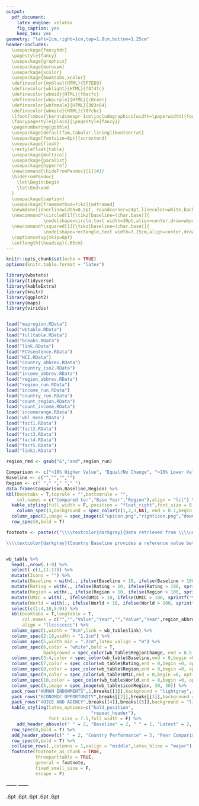 ```yaml
---
output: 
  pdf_document:
    latex_engine: xelatex
    fig_caption: yes
    keep_tex: yes
geometry: "left=1cm,right=1cm,top=1.8cm,bottom=1.25cm"
header-includes: 
  \usepackage{fancyhdr} 
  \pagestyle{fancy}
  \usepackage{graphicx} 
  \usepackage{eurosym} 
  \usepackage{xcolor}
  \usepackage{booktabs,xcolor}
  \definecolor{myblue}{HTML}{5F7ED9}
  \definecolor{wblight}{HTML}{f8f4fc}
  \definecolor{wbmid}{HTML}{f0ecfc}
  \definecolor{wbpurple}{HTML}{c8c4ec}
  \definecolor{wbfemale}{HTML}{303c84}
  \definecolor{wbmale}{HTML}{707cbc}
  \lfoot{\mbox{\kern\dimexpr-1cm\includegraphics[width=\paperwidth]{footer.png}}}
  \fancypagestyle{plain}{\pagestyle{fancy}} 
  \pagenumbering{gobble}
  \usepackage[defaultfam,tabular,lining]{montserrat}
  \usepackage[fontsize=8pt]{scrextend}
  \usepackage{float}
  \restylefloat{table}
  \usepackage{multicol}
  \usepackage{paralist}
  \usepackage{hyperref}
  \newcommand{\hideFromPandoc}[1]{#1}
  \hideFromPandoc{
    \let\Begin\begin
    \let\End\end
  }
  \usepackage{caption}
  \usepackage[framemethod=tikz]{mdframed}
  \newmdenv[innerlinewidth=0.5pt, roundcorner=24pt,linecolor=white,backgroundcolor=wbpurple,innerleftmargin=2pt,innerrightmargin=2pt,innertopmargin=2pt,innerbottommargin=0pt,nobreak=True,leftmargin = 3.5pt,rightmargin = 3.5pt]{mybox}
  \newcommand*\circled[1]{\tikz[baseline=(char.base)]{
              \node[shape=circle,text width=30pt,align=center,draw=wbpurple,minimum size=30pt,outer sep=0pt,fill=wblight] (char) {#1};}}
  \newcommand*\squared[1]{\tikz[baseline=(char.base)]{
              \node[shape=rectangle,text width=3.15cm,align=center,draw=wbpurple,minimum size=1.5cm,outer sep=0pt,inner sep=4pt,fill=wblight] (char) {#1};}}
  \captionsetup{skip=0pt} 
  \setlength{\headsep}{.65cm}
---
```

```r
knitr::opts_chunk$set(echo = TRUE)
options(knitr.table.format = "latex")

library(wbstats)
library(tidyverse)
library(kableExtra)
library(knitr)
library(ggplot2)
library(maps)
library(viridis)


load("mapregion.RData")
load("wbtable.RData")
load("fulltable.RData")
load("breaks.RData")
load("link.RData")
load("FCVsentence.RData")
load("HCI.RData")
load("country_abbrev.RData")
load("country_iso2.RData")
load("income_abbrev.RData")
load("region_abbrev.RData")
load("region_run.RData")
load("income_run.RData")
load("country_run.RData")
load("count_region.RData")
load("count_income.RData")
load('incomerange.RData')
load('wbl_mean.RData')
load("fact1.RData")
load("fact2.RData")
load("fact3.RData")
load("fact4.RData")
load("fact5.RData")
load("link1.RData")

region_rmd <- gsub("&","and",region_run)

```
  \lhead{\includegraphics[width=1cm]{pdf/`r country_iso2`.pdf}\fontsize{`r ifelse(nchar(country_run)>18,18,22)`}{1}\selectfont\textbf{\  `r toupper(country_run)` \textcolor{myblue}{GENDER LANDSCAPE}}}
```r
Comparison <- c(">10% Higher Value", "Equal/No Change", ">10% Lower Value", "No Data")
Baseline <- c("","","","")
Region <- c(" "," "," "," ")
data.frame(Comparison,Baseline,Region) %>% 
kbl(booktabs = T,toprule = "",bottomrule = "",
    col.names = c("Compared to:","Base Year","Region"),align = "lcl") %>%
  kable_styling(full_width = F, position = "float_right",font_size = 8,bootstrap_options = "none") %>% 
    column_spec(3,background = spec_color(c(1,2,3,NA), end = 0.1,begin = 0.5, na_color = "gray",option = 'viridis',alpha=0.8)) %>%
  column_spec(2,image = spec_image(c("upicon.png","righticon.png","downicon.png","naicon.png"), 30, 30)) %>% 
  row_spec(0,bold = T)
```
\begin{minipage}[t][1.7cm][t]{12cm}
\fontsize{9}{8}\selectfont\raggedright
This briefing showcases the gender landscape in `r country_run` on key indicators helpful for monitoring gender equality and designing effective policy interventions. `r FCVsentence`Gender equality fosters productivity gains and minimizes losses in wealth, reduces poverty, boosts shared prosperity, and supports green, resilient, and inclusive development. 

\includegraphics[width=10pt]{pointer.png} Click the links below to explore the \underline{\href{https://genderdata.worldbank.org/}{World Bank Gender Data Portal}}.
\end{minipage}
\vspace{8pt}
  

```r

footnote <- paste(c("\\\\textcolor{darkgray}{Data retrieved from \\\\underline{\\\\href{https://genderdata.worldbank.org/}{World Bank Gender Data Portal}}. The ",region_rmd," (",region_abbrev,") "," region includes ",count_region," countries (all income levels), as classified by The World Bank Group. ",country_run," is ",ifelse(income_abbrev == "UMC","an ","a "),income_run," (",income_abbrev,") country, which includes ",count_income," countries with a Gross National Income (GNI) per capita from ",incomerange," (calculated using the World Bank Atlas method). Data definitions can be found on the \\\\underline{\\\\href{https://genderdata.worldbank.org/}{Gender Data Portal}}.} 

\\\\textcolor{darkgray}{Country Baseline provides a reference value between 1990 and 2010. Latest Value shows the latest available comparison from 2011 onwards. Baseline comparisons are represented by an arrow icon that points to increases or decreases greater than 10 percent relative to the base year. Comparison to the regional average shows how ",country_run," performs relative to its peers in the region, income group, and the world. Darker and lighter shades represent values 10 percent or below or above its peers in the region, respectively.}"),collapse = "")


wb_table %>% 
  head(.,nrow(.)-9) %>% 
  select(-c(1,11:17)) %>% 
  mutate(Icons = "") %>% 
  mutate(Baseline = with(., ifelse(Baseline > 10, ifelse(Baseline > 100, sprintf("%.0f",Baseline), sprintf("%.1f",Baseline)), sprintf("%.2f",Baseline)))) %>%
  mutate(Rating = with(., ifelse(Rating > 10, ifelse(Rating > 100, sprintf("%.0f",Rating), sprintf("%.1f",Rating)), sprintf("%.2f",Rating)))) %>%
  mutate(Region = with(., ifelse(Region > 10, ifelse(Region > 100, sprintf("%.0f",Region), sprintf("%.1f",Region)), sprintf("%.2f",Region)))) %>%
  mutate(UMIC = with(., ifelse(UMIC > 10, ifelse(UMIC > 100, sprintf("%.0f",UMIC), sprintf("%.1f",UMIC)), sprintf("%.2f",UMIC)))) %>%
  mutate(World = with(., ifelse(World > 10, ifelse(World > 100, sprintf("%.0f",World), sprintf("%.1f",World)), sprintf("%.2f",World)))) %>%
  select(c(1:4,10,5:9)) %>% 
  kbl(booktabs = T,longtable = T,
      col.names = c("","","Value","Year","","Value","Year",region_abbrev,income_abbrev,"World"),
      align = "llcccccccc") %>% 
  column_spec(1,width = "9cm",link = wb_table$link) %>% 
  column_spec(2:10,width = "1.1cm") %>% 
  column_spec(5,width_min = ".2cm",latex_valign = "m") %>%
  column_spec(6,color = "white",bold = T,
              background = spec_color(wb_table$RegionChange, end = 0.5,begin = 0.1, na_color = "gray",option = "viridis",alpha = 0.8)) %>%
  column_spec(3:4,color = spec_color(wb_table$Baseline,end = 0,begin =0, option = "A",na_color = "gray")) %>%
  column_spec(7,color = spec_color(wb_table$Rating,end = 0,begin =0, option = "A",na_color = "gray")) %>%
  column_spec(8,color = spec_color(wb_table$Region,end = 0,begin =0, option = "A",na_color = "gray")) %>%
  column_spec(9,color = spec_color(wb_table$UMIC,end = 0,begin =0, option = "A",na_color = "gray")) %>%
  column_spec(10,color = spec_color(wb_table$World,end = 0,begin =0, option = "A",na_color = "gray")) %>%
  column_spec(5,image = spec_image(wb_table$iconRegion, 30, 30)) %>%
  pack_rows("HUMAN ENDOWMENTS",1,breaks[[1]],background = "lightgray",indent = F,hline_after = F) %>% 
  pack_rows("ECONOMIC OPPORTUNITY",breaks[[2]],breaks[[3]],background = "lightgray",indent = F,hline_after = F) %>% 
  pack_rows("VOICE AND AGENCY",breaks[[4]],breaks[[5]],background = "lightgray",indent = F,hline_after = F) %>% 
  kable_styling(latex_options=c("hold_position", 
                                "repeat_header"),
                font_size = 7.5,full_width = F) %>%
    add_header_above(c(" " = 2, "Baseline" = 2, " " = 1, "Latest" = 2, "Latest" = 3),bold = T) %>%
  row_spec(0,bold = T) %>% 
  add_header_above(c(" " = 2, "Country Performance" = 5, "Peer Comparison" = 3),bold = T) %>%
  row_spec(0,bold = T) %>% 
  collapse_rows(.,columns = 1,valign = "middle",latex_hline = "major") %>% 
  footnote(footnote_as_chunk = TRUE,
           threeparttable = TRUE,
           general = footnote,
           fixed_small_size = F,
           escape = F)
```

\newpage
\clearpage 
  
\raggedright
\vspace{.2cm}
\fcolorbox{white}{white}{\color{black}
\begin{minipage}[c][1.4cm][t]{19.5cm}
\begin{minipage}[c][1.4cm][t]{6.5cm}
\fontsize{14}{1}\selectfont   
Women, Business and
  
\vspace{.2cm}
  
the Law in `r country_run`
\normalsize
\end{minipage}
\begin{minipage}[c][1.4cm][t]{12.75cm}
\fontsize{9}{8}\selectfont   
\textbf{\underline{\href{https://wbl.worldbank.org/en/wbl}{Women, Business and the Law (WBL) 2022}}} presents an index covering 190 economies, structured around the life cycle of a working woman. In total, 35 questions are scored across eight indicators. \textbf{`r country_run` scores `r fulltable[[11]][63]` out of 100,} while the regional average across `r region_rmd` is `r wbl_mean`.
\normalsize
\end{minipage}
\end{minipage}}

\centering
\begin{minipage}[c][4.2cm][t]{2.1cm}\begin{mybox}\centering
\vspace{.3cm}
\includegraphics[height=.75cm]{overall.png}

\vspace{.3cm}
\fontsize{7.5}{1}\selectfont   
\textbf{{\href{https://genderdata.worldbank.org/indicators/sg-law-indx}{Overall}}}\normalsize 

\vspace{12pt}
\fontsize{14}{1}\selectfont 
\centering\circled{\href{https://genderdata.worldbank.org/indicators/sg-law-indx}{`r fulltable[[11]][63]`}}
\vspace{.3cm}
\normalsize\end{mybox}\end{minipage}
\begin{minipage}[c][4.2cm][t]{2.1cm}\begin{mybox}\centering
\vspace{.3cm}
\includegraphics[height=.75cm]{mobility.png}

\vspace{.3cm}
\fontsize{7.5}{1}\selectfont   
\textbf{\href{https://genderdata.worldbank.org/indicators/sg-law-indx-mo}{Mobility}}\normalsize 

\vspace{12pt}
\fontsize{14}{1}\selectfont 
\centering\circled{\href{https://genderdata.worldbank.org/indicators/sg-law-indx-mo}{`r fulltable[[11]][66]`}}
\vspace{.3cm}
\normalsize\end{mybox}\end{minipage}
\begin{minipage}[c][4.2cm][t]{2.1cm}\begin{mybox}\centering
\vspace{.3cm}
\includegraphics[height=.75cm]{workplace.png}

\vspace{.3cm}
\fontsize{7.5}{1}\selectfont   
\textbf{\href{https://genderdata.worldbank.org/indicators/sg-law-indx-wp}{Workplace}}\normalsize 

\vspace{12pt}
\fontsize{14}{1}\selectfont 
\centering\circled{\href{https://genderdata.worldbank.org/indicators/sg-law-indx-wp}{`r fulltable[[11]][71]`}}
\vspace{.3cm}
\normalsize\end{mybox}\end{minipage}
\begin{minipage}[c][4.2cm][t]{2.1cm}\begin{mybox}\centering
\vspace{.3cm}
\includegraphics[height=.75cm]{pay.png}

\vspace{.3cm}
\fontsize{7.5}{1}\selectfont   
\textbf{\href{https://genderdata.worldbank.org/indicators/sg-law-indx-py}{Pay}}\normalsize 

\vspace{12pt}
\fontsize{14}{1}\selectfont 
\centering\circled{\href{https://genderdata.worldbank.org/indicators/sg-law-indx-py}{`r fulltable[[11]][70]`}}
\vspace{.3cm}
\normalsize\end{mybox}\end{minipage}
\begin{minipage}[c][4.2cm][t]{2.1cm}\begin{mybox}\centering
\vspace{.3cm}
\includegraphics[height=.75cm]{marriage.png}

\vspace{.3cm}
\fontsize{7.5}{1}\selectfont   
\textbf{\href{https://genderdata.worldbank.org/indicators/sg-law-indx-mr}{Marriage}}\normalsize 

\vspace{12pt}
\fontsize{14}{1}\selectfont 
\centering\circled{{\href{https://genderdata.worldbank.org/indicators/sg-law-indx-mr}{`r fulltable[[11]][67]`}}}
\vspace{.3cm}
\normalsize\end{mybox}\end{minipage}
\begin{minipage}[c][4.2cm][t]{2.1cm}\begin{mybox}\centering
\vspace{.3cm}
\includegraphics[height=.75cm]{parenthood.png}

\vspace{.3cm}
\fontsize{7.5}{1}\selectfont   
\textbf{\href{https://genderdata.worldbank.org/indicators/sg-law-indx-pr}{Parent-
hood}}\normalsize 

\vspace{4pt}
\fontsize{14}{1}\selectfont 
\centering\circled{{\href{https://genderdata.worldbank.org/indicators/sg-law-indx-pr}{`r fulltable[[11]][69]`}}}

\vspace{.3cm}
\normalsize\end{mybox}\end{minipage}
\begin{minipage}[c][4.2cm][t]{2.1cm}\begin{mybox}\centering

\vspace{.3cm}
\includegraphics[height=.75cm]{entrepreneur.png}

\vspace{.3cm}
\fontsize{7.5}{1}\selectfont   
\textbf{\href{https://genderdata.worldbank.org/indicators/sg-law-indx-en}{Entrepre-
neurship}}\normalsize 

\vspace{2pt}
\fontsize{14}{1}\selectfont 

\centering\circled{{\href{https://genderdata.worldbank.org/indicators/sg-law-indx-en}{`r fulltable[[11]][65]`}}}
\vspace{.3cm}
\normalsize\end{mybox}\end{minipage}
\begin{minipage}[c][4.2cm][t]{2.1cm}\begin{mybox}\centering
\vspace{.3cm}
\includegraphics[height=.75cm]{assets.png}

\vspace{.45cm}
\fontsize{7.5}{1}\selectfont   
\textbf{\href{https://genderdata.worldbank.org/indicators/sg-law-indx-as}{Assets}}
  
\normalsize 
\vspace{12pt}
\fontsize{14}{1}\selectfont 
\centering\circled{{\href{https://genderdata.worldbank.org/indicators/sg-law-indx-as}{`r fulltable[[11]][64]`}}}

\vspace{.3cm}
\normalsize\end{mybox}\end{minipage}
\begin{minipage}[c][4.2cm][t]{2.1cm}\begin{mybox}\centering

\vspace{.3cm}
\includegraphics[height=.75cm]{pension.png}

\vspace{.3cm}
\fontsize{7.5}{1}\selectfont   
\textbf{\href{https://genderdata.worldbank.org/indicators/sg-law-indx-pe}{Pension}}\normalsize 

\vspace{12pt}
\fontsize{14}{1}\selectfont 
\centering\circled{{\href{https://genderdata.worldbank.org/indicators/sg-law-indx-pe}{`r fulltable[[11]][68]`}}}

\vspace{.3cm}
\normalsize\end{mybox}\end{minipage}
  
\vspace{.3cm}
  
\centering\rule{19.5cm}{0.5pt}

\vspace{.3cm}

\begin{minipage}[c][1.4cm][t]{19.5cm}
\begin{minipage}[c][1.4cm][t]{6.5cm}
\fontsize{14}{1}\selectfont   
A Closer Look at Gender
  
\vspace{.2cm}
  
Equality in `r country_run`
\normalsize
\end{minipage}
\begin{minipage}[c][1.4cm][t]{12.75cm}
\fontsize{9}{8}\selectfont   
Despite some progress, gender gaps persist, gender-based violence and disadvantageous social norms facing women and girls remain sticky, and gains in human capital of women and girls remain untapped. Turning human capital investments into economic gains means addressing multiple barriers to women’s economic empowerment, including improving their voice and agency.
\normalsize
\end{minipage}
\end{minipage}

\vspace{.4cm}

\begin{minipage}[t][4.7cm][t]{19.5cm}
\href{https://genderdata.worldbank.org/indicators/hd-hci-ovrl}{\includegraphics[height=4.7cm]{HCIplot.png}}\hspace{.2cm}
\href{https://genderdata.worldbank.org/indicators/sl-tlf-acti-zs/}{\includegraphics[height=4.7cm]{LFPplot2.png}}  
\end{minipage}

\vspace{.2cm}

\centering\fontsize{10}{8}\selectfont
------ \textbf{Unpacking the Numbers in `r country_run`} ------
\normalsize

\fboxrule.6pt\fcolorbox{white}{white}{\color{black}
\begin{minipage}[c][3.3cm][t]{3.15cm}
\vspace{.15cm}\fontsize{10}{5}\centering
\href{`r fact1[3]`}{\textbf{`r fact1[2]`}}

\centering\rule{2.5cm}{0.5pt}
\vspace{.15cm}

\fontsize{9}{5}\selectfont\href{`r fact1[3]`}{`r fact1[1]`}
\normalsize\end{minipage}}\hspace{0.45cm}
\fboxrule.6pt\fcolorbox{white}{white}{\color{black}
\begin{minipage}[c][3.3cm][t]{3.15cm}
\vspace{.15cm}\fontsize{10}{5}\centering
\href{`r fact2[3]`}{\textbf{`r fact2[2]`}}

\centering\rule{2.5cm}{0.5pt}
\vspace{.15cm}

\fontsize{9}{5}\selectfont\href{`r fact2[3]`}{`r fact2[1]`}
\normalsize\end{minipage}} \hspace{0.45cm}
\fboxrule.6pt\fcolorbox{white}{white}{\color{black}
\begin{minipage}[c][3.3cm][t]{3.15cm}
\vspace{.15cm}\fontsize{10}{5}\centering
\href{`r fact3[3]`}{\textbf{`r fact3[2]`}}

\centering\rule{2.5cm}{0.5pt}
\vspace{.15cm}

\fontsize{9}{5}\selectfont\href{`r fact3[3]`}{`r fact3[1]`}
\normalsize\end{minipage}}\hspace{0.45cm}
\fboxrule.6pt\fcolorbox{white}{white}{\color{black}
\begin{minipage}[c][3.3cm][t]{3.15cm}
\vspace{.15cm}\fontsize{10}{5}\centering
\href{`r fact4[3]`}{\textbf{`r fact4[2]`}}

\centering\rule{2.5cm}{0.5pt}
\vspace{.15cm}

\fontsize{9}{5}\selectfont\href{`r fact4[3]`}{`r fact4[1]`}
\normalsize\end{minipage}}\hspace{0.45cm}
\fboxrule.6pt\fcolorbox{white}{white}{\color{black}
\begin{minipage}[c][3.3cm][t]{3.15cm}
\vspace{.15cm}\fontsize{10}{5}\centering

\href{`r fact5[3]`}{\textbf{`r fact5[2]`}}

\centering\rule{2.5cm}{0.5pt}
\vspace{.15cm}

\fontsize{9}{5}\selectfont\href{`r fact5[3]`}{`r fact5[1]`}
\normalsize\end{minipage}}
  
\vspace{.15cm}
  
\centering\rule{19.5cm}{0.5pt}

\vspace{0.15cm}

\fcolorbox{white}{white}{\color{black}
\raggedright\begin{minipage}[t][5cm][t]{9cm}
\fontsize{10}{12}\selectfont
\textbf{ LEARN MORE}
\fontsize{9}{12}\selectfont

\begin{itemize}
  \item\textbf{\underline{\href{https://www.worldbank.org/en/topic/gender}{The World Bank in Gender}}}: This portal features the latest research, news, and events around gender equality in international development.

  \item\textbf{\underline{\href{https://wbl.worldbank.org/en/wbl}{Women, Business and the Law}}}: This portal includes reports, data, and  news on the laws and regulations that affect women's economic opportunity.
  
  \item\textbf{\underline{\href{https://openknowledge.worldbank.org/handle/10986/23425}{World Bank Group Gender Strategy (FY16-FY23)}}}: This 2015 report outlines the World Bank Group's strategy to promote gender equality.
\end{itemize}

\end{minipage}}
\fcolorbox{white}{white}{\color{black}
\raggedright\begin{minipage}[t][5cm][t]{9cm}
\fontsize{10}{12}\selectfont
\textbf{ }
\fontsize{9}{12}\selectfont

\begin{itemize}
  \item\textbf{\underline{\href{https://genderdata.worldbank.org/}{World Bank Gender Data Portal}}}: This open data page shares the latest statistics and research to improve understanding and inform policy choices.
  
  \item\textbf{\underline{\href{`r link1[1]`}{`r link1[2]`}}}`r link1[3]`
  
  \item\textbf{\underline{\href{`r link[1]`}{`r link[2]`}}}: This page features policy research by the GILs, identifies priority gender gaps and tests innovative solutions in the `r region_abbrev` region.
\end{itemize}

\end{minipage}}